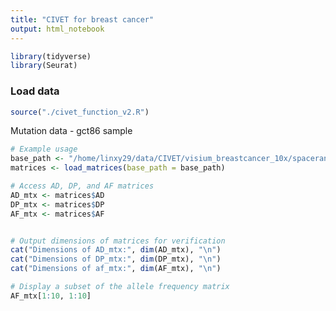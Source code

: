 ```yaml
---
title: "CIVET for breast cancer"
output: html_notebook
---
```



```r
library(tidyverse)
library(Seurat)
```

### Load data

```r
source("./civet_function_v2.R")
```

Mutation data - gct86 sample

```r
# Example usage
base_path <- "/home/linxy29/data/CIVET/visium_breastcancer_10x/spaceranger_cellSNP0"
matrices <- load_matrices(base_path = base_path)

# Access AD, DP, and AF matrices
AD_mtx <- matrices$AD
DP_mtx <- matrices$DP
AF_mtx <- matrices$AF


# Output dimensions of matrices for verification
cat("Dimensions of AD_mtx:", dim(AD_mtx), "\n")
cat("Dimensions of DP_mtx:", dim(DP_mtx), "\n")
cat("Dimensions of af_mtx:", dim(AF_mtx), "\n")

# Display a subset of the allele frequency matrix
AF_mtx[1:10, 1:10]
```
